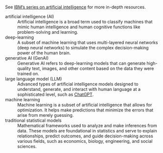 See [IBM's series on artificial intelligence](https://www.ibm.com/think/artificial-intelligence) for more in-depth resources.

artificial intelligence (AI)
: Artificial intelligence is a broad term used to classify machines that mimic human intelligence and human cognitive functions like problem-solving and learning. 

deep-learning
: A subset of machine learning that uses multi-layered neural networks (deep neural networks) to simulate the complex decision-making power of the human brain. 

generative AI (GenAI)
: Generative AI refers to deep-learning models that can generate high-quality text, images, and other content based on the data they were trained on.

large language model (LLM)
: Advanced types of artificial intelligence models designed to understand, generate, and interact with human language at a sophisticated level, such as [ChatGPT](https://chat.openai.com).

machine learning
: Machine learning is a subset of artificial intelligence that allows for optimization. It helps make predictions that minimize the errors that arise from merely guessing. 

traditional statistical models
: Mathematical frameworks used to analyze and make inferences from data. These models are foundational in statistics and serve to explain relationships, predict outcomes, and guide decision-making across various fields, such as economics, biology, engineering, and social sciences. 









